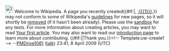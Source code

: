 <article id="22337051" title=User talk:Shinxlove>
	<talkpage id="22337051" title="User talk:Shinxlove">
[[Image:Information.svg|25px]] Welcome to Wikipedia. A page you recently created{{#if:|, [[:{{{1}}}]],}} may not conform to some of Wikipedia's [[Wikipedia:List of policies|guidelines]] for new pages, so it will shortly be [[Wikipedia:Deletion policy|removed]] (if it hasn't been already). Please use the [[Wikipedia:Sandbox|sandbox]] for any tests. For more information about creating articles, you may want to read [[Wikipedia:Your first article|Your first article]]. You may also want to read our [[Wikipedia:Introduction|introduction page]] to learn more about contributing. {{#if:|{{{2}}}|Thank you.}}&lt;!-- Template:uw-create1 --&gt; --[[User:PMDrive1061|PMDrive1061]] ([[User talk:PMDrive1061|talk]]) 23:41, 8 April 2009 (UTC)
	</talkpage>
</article>